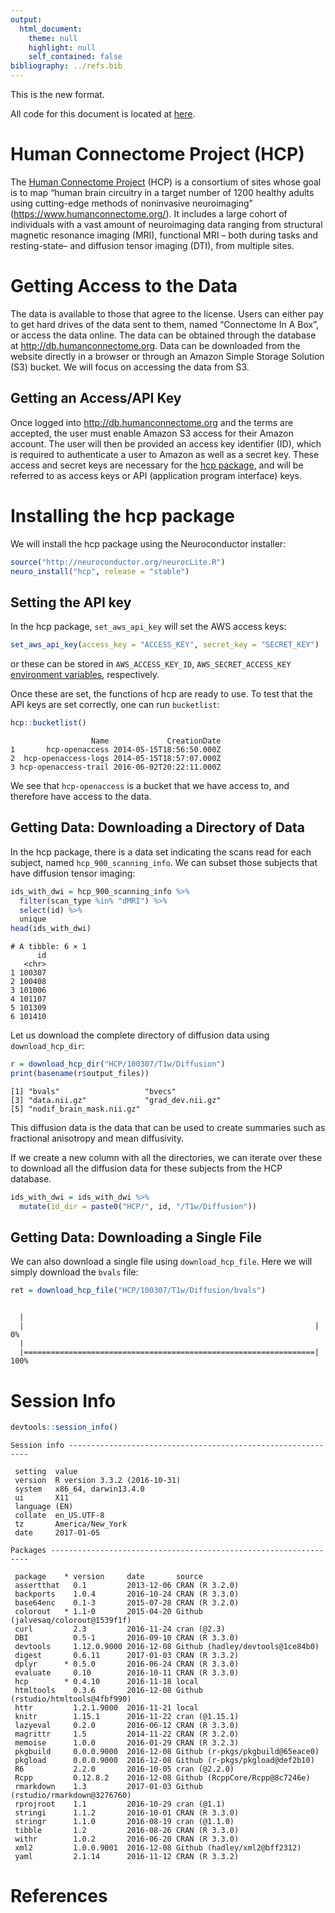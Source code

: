 ```yaml
---
output:
  html_document:
    theme: null
    highlight: null
    self_contained: false
bibliography: ../refs.bib
---
```


This is the new format.

All code for this document is located at [here](https://raw.githubusercontent.com/muschellij2/neuroc/master/hcp/index.R).



# Human Connectome Project (HCP)
The [Human Connectome Project](https://www.humanconnectome.org/) (HCP) is a consortium of sites whose goal is to map "human brain circuitry in a target number of 1200 healthy adults using cutting-edge methods of noninvasive neuroimaging" ([https://www.humanconnectome.org/](https://www.humanconnectome.org/)).  It includes a large cohort of individuals with a vast amount of neuroimaging data ranging from structural magnetic resonance imaging (MRI), functional MRI -- both during tasks and resting-state-- and diffusion tensor imaging (DTI), from multiple sites. 

# Getting Access to the Data

The data is available to those that agree to the license.  Users can either pay to get hard drives of the data sent to them, named "Connectome In A Box", or access the data online.  The data can be obtained through the database at [http://db.humanconnectome.org](http://db.humanconnectome.org).  Data can be downloaded from the website directly in a browser or through an Amazon Simple Storage Solution (S3) bucket.  We will focus on accessing the data from S3.
 
## Getting an Access/API Key

Once logged into [http://db.humanconnectome.org](http://db.humanconnectome.org) and the terms are accepted, the user must enable Amazon S3 access for their Amazon account.  The user will then be provided an access key identifier (ID), which is required to authenticate a user to Amazon as well as a secret key.  These access and secret keys are necessary for the [hcp package](https://github.com/muschellij2/hcp), and will be referred to as access keys or API (application program interface) keys.

# Installing the hcp package

We will install the hcp package using the Neuroconductor installer:

```r
source("http://neuroconductor.org/neurocLite.R")
neuro_install("hcp", release = "stable")
```

## Setting the API key

In the hcp package, `set_aws_api_key` will set the AWS access keys:


```r
set_aws_api_key(access_key = "ACCESS_KEY", secret_key = "SECRET_KEY")
```
or these can be stored in `AWS_ACCESS_KEY_ID`, `AWS_SECRET_ACCESS_KEY` [environment variables](https://stat.ethz.ch/R-manual/R-devel/library/base/html/EnvVar.html), respectively.

Once these are set, the functions of hcp are ready to use.  To test that the API keys are set correctly, one can run `bucketlist`:


```r
hcp::bucketlist()
```


```
                  Name             CreationDate
1       hcp-openaccess 2014-05-15T18:56:50.000Z
2  hcp-openaccess-logs 2014-05-15T18:57:07.000Z
3 hcp-openaccess-trail 2016-06-02T20:22:11.000Z
```

We see that `hcp-openaccess` is a bucket that we have access to, and therefore have access to the data.


## Getting Data: Downloading a Directory of Data

In the hcp package, there is a data set indicating the scans read for each subject, named `hcp_900_scanning_info`.  We can subset those subjects that have diffusion tensor imaging:


```r
ids_with_dwi = hcp_900_scanning_info %>% 
  filter(scan_type %in% "dMRI") %>% 
  select(id) %>% 
  unique
head(ids_with_dwi)
```

```
# A tibble: 6 × 1
      id
   <chr>
1 100307
2 100408
3 101006
4 101107
5 101309
6 101410
```

Let us download the complete directory of diffusion data using `download_hcp_dir`:

```r
r = download_hcp_dir("HCP/100307/T1w/Diffusion")
print(basename(r$output_files))
```

```
[1] "bvals"                   "bvecs"                  
[3] "data.nii.gz"             "grad_dev.nii.gz"        
[5] "nodif_brain_mask.nii.gz"
```
This diffusion data is the data that can be used to create summaries such as fractional anisotropy and mean diffusivity.  

If we create a new column with all the directories, we can iterate over these to download all the diffusion data for these subjects from the HCP database.

```r
ids_with_dwi = ids_with_dwi %>% 
  mutate(id_dir = paste0("HCP/", id, "/T1w/Diffusion"))
```

## Getting Data: Downloading a Single File
We can also download a single file using `download_hcp_file`.  Here we will simply download the `bvals` file:


```r
ret = download_hcp_file("HCP/100307/T1w/Diffusion/bvals")
```

```

  |                                                                       
  |                                                                 |   0%
  |                                                                       
  |=================================================================| 100%
```



# Session Info


```r
devtools::session_info()
```

```
Session info -------------------------------------------------------------
```

```
 setting  value                       
 version  R version 3.3.2 (2016-10-31)
 system   x86_64, darwin13.4.0        
 ui       X11                         
 language (EN)                        
 collate  en_US.UTF-8                 
 tz       America/New_York            
 date     2017-01-05                  
```

```
Packages -----------------------------------------------------------------
```

```
 package    * version     date       source                            
 assertthat   0.1         2013-12-06 CRAN (R 3.2.0)                    
 backports    1.0.4       2016-10-24 CRAN (R 3.3.0)                    
 base64enc    0.1-3       2015-07-28 CRAN (R 3.2.0)                    
 colorout   * 1.1-0       2015-04-20 Github (jalvesaq/colorout@1539f1f)
 curl         2.3         2016-11-24 cran (@2.3)                       
 DBI          0.5-1       2016-09-10 CRAN (R 3.3.0)                    
 devtools     1.12.0.9000 2016-12-08 Github (hadley/devtools@1ce84b0)  
 digest       0.6.11      2017-01-03 CRAN (R 3.3.2)                    
 dplyr      * 0.5.0       2016-06-24 CRAN (R 3.3.0)                    
 evaluate     0.10        2016-10-11 CRAN (R 3.3.0)                    
 hcp        * 0.4.10      2016-11-18 local                             
 htmltools    0.3.6       2016-12-08 Github (rstudio/htmltools@4fbf990)
 httr         1.2.1.9000  2016-11-21 local                             
 knitr        1.15.1      2016-11-22 cran (@1.15.1)                    
 lazyeval     0.2.0       2016-06-12 CRAN (R 3.3.0)                    
 magrittr     1.5         2014-11-22 CRAN (R 3.2.0)                    
 memoise      1.0.0       2016-01-29 CRAN (R 3.2.3)                    
 pkgbuild     0.0.0.9000  2016-12-08 Github (r-pkgs/pkgbuild@65eace0)  
 pkgload      0.0.0.9000  2016-12-08 Github (r-pkgs/pkgload@def2b10)   
 R6           2.2.0       2016-10-05 cran (@2.2.0)                     
 Rcpp         0.12.8.2    2016-12-08 Github (RcppCore/Rcpp@8c7246e)    
 rmarkdown    1.3         2017-01-03 Github (rstudio/rmarkdown@3276760)
 rprojroot    1.1         2016-10-29 cran (@1.1)                       
 stringi      1.1.2       2016-10-01 CRAN (R 3.3.0)                    
 stringr      1.1.0       2016-08-19 cran (@1.1.0)                     
 tibble       1.2         2016-08-26 CRAN (R 3.3.0)                    
 withr        1.0.2       2016-06-20 CRAN (R 3.3.0)                    
 xml2         1.0.0.9001  2016-12-08 Github (hadley/xml2@bff2312)      
 yaml         2.1.14      2016-11-12 CRAN (R 3.3.2)                    
```

# References
